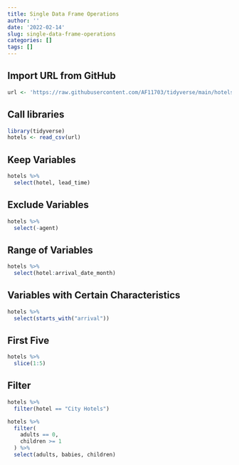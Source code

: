 ```yaml
---
title: Single Data Frame Operations
author: ''
date: '2022-02-14'
slug: single-data-frame-operations
categories: []
tags: []
---
```

## Import URL from GitHub
```r
url <- 'https://raw.githubusercontent.com/AF11703/tidyverse/main/hotels.csv'

```
## Call libraries
```r
library(tidyverse)
hotels <- read_csv(url)

```
## Keep Variables
```r
hotels %>%
  select(hotel, lead_time)
```
## Exclude Variables
```r
hotels %>%
  select(-agent)
```
## Range of Variables
```r
hotels %>%
  select(hotel:arrival_date_month)
```
## Variables with Certain Characteristics
```r
hotels %>%
  select(starts_with("arrival"))
```
## First Five
```r
hotels %>%
  slice(1:5)
```
## Filter
```r
hotels %>%
  filter(hotel == "City Hotels")
```
```r
hotels %>%
  filter(
    adults == 0,
    children >= 1
  ) %>%
  select(adults, babies, children)
```


